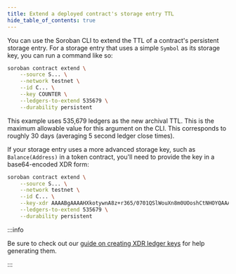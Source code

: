 ```yaml
---
title: Extend a deployed contract's storage entry TTL
hide_table_of_contents: true
---
```


You can use the Soroban CLI to extend the TTL of a contract's persistent storage entry. For a storage entry that uses a simple `Symbol` as its storage key, you can run a command like so:

```bash
soroban contract extend \
    --source S... \
    --network testnet \
    --id C... \
    --key COUNTER \
    --ledgers-to-extend 535679 \
    --durability persistent
```

This example uses 535,679 ledgers as the new archival TTL. This is the maximum allowable value for this argument on the CLI. This corresponds to roughly 30 days (averaging 5 second ledger close times).

If your storage entry uses a more advanced storage key, such as `Balance(Address)` in a token contract, you'll need to provide the key in a base64-encoded XDR form:

```bash
soroban contract extend \
    --source S... \
    --network testnet \
    --id C... \
    --key-xdr AAAABgAAAAHXkotywnA8z+r365/0701QSlWouXn8m0UOoshCtNHOYQAAAA4AAAAHQmFsYW5jZQAAAAAB \
    --ledgers-to-extend 535679 \
    --durability persistent
```

:::info

Be sure to check out our [guide on creating XDR ledger keys](../rpc/generate-ledger-keys.mdx) for help generating them.

:::
